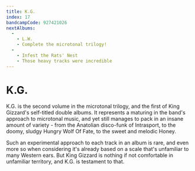 ```yaml
---
title: K.G.
index: 17
bandcampCode: 927421026
nextAlbums:
  - 
    - L.W.
    - Complete the microtonal trilogy!
  - 
    - Infest the Rats' Nest
    - Those heavy tracks were incredible
---
```


# K.G.

K.G. is the second volume in the microtonal trilogy, and the first of King Gizzard's self-titled double albums. It represents a maturing in the band's approach to microtonal music, and yet still manages to pack in an insane amount of variety - from the Anatolian disco-funk of Intrasport, to the doomy, sludgy Hungry Wolf Of Fate, to the sweet and melodic Honey.

Such an experimental approach to each track in an album is rare, and even more so when considering it's already based on a scale that's unfamiliar to many Western ears. But King Gizzard is nothing if not comfortable in unfamiliar territory, and K.G. is testament to that.